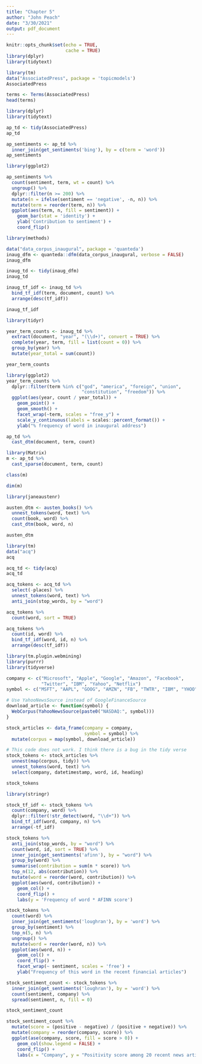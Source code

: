 ```yaml
---
title: "Chapter 5"
author: "John Peach"
date: "3/30/2021"
output: pdf_document
---
```


```r
knitr::opts_chunk$set(echo = TRUE,
                      cache = TRUE)
library(dplyr)
library(tidytext)
```

```r
library(tm)
data("AssociatedPress", package = 'topicmodels')
AssociatedPress
```

```r
terms <- Terms(AssociatedPress)
head(terms)
```
```r
library(dplyr)
library(tidytext)

ap_td <- tidy(AssociatedPress)
ap_td
```
```r
ap_sentiments <- ap_td %>% 
  inner_join(get_sentiments('bing'), by = c(term = 'word'))
ap_sentiments
```
```r
library(ggplot2)

ap_sentiments %>% 
  count(sentiment, term, wt = count) %>% 
  ungroup() %>% 
  dplyr::filter(n >= 200) %>% 
  mutate(n = ifelse(sentiment == 'negative', -n, n)) %>% 
  mutate(term = reorder(term, n)) %>% 
  ggplot(aes(term, n, fill = sentiment)) +
    geom_bar(stat = 'identity') +
    ylab('Contribution to sentiment') +
    coord_flip()
```
```r
library(methods)

data("data_corpus_inaugural", package = 'quanteda')
inaug_dfm <- quanteda::dfm(data_corpus_inaugural, verbose = FALSE)
inaug_dfm
```
```r
inaug_td <- tidy(inaug_dfm)
inaug_td
```


```r
inaug_tf_idf <- inaug_td %>% 
  bind_tf_idf(term, document, count) %>% 
  arrange(desc(tf_idf))

inaug_tf_idf
```
```r
library(tidyr)

year_term_counts <- inaug_td %>% 
  extract(document, "year", "(\\d+)", convert = TRUE) %>% 
  complete(year, term, fill = list(count = 0)) %>% 
  group_by(year) %>% 
  mutate(year_total = sum(count))

year_term_counts
```
```r
library(ggplot2)
year_term_counts %>% 
  dplyr::filter(term %in% c("god", "america", "foreign", "union",
                            "constitution", "freedom")) %>% 
  ggplot(aes(year, count / year_total)) +
    geom_point() +
    geom_smooth() +
    facet_wrap(~term, scales = "free_y") +
    scale_y_continuous(labels = scales::percent_format()) +
    ylab("% frequency of word in inaugural address")
```
```r
ap_td %>% 
  cast_dtm(document, term, count)
```
```r
library(Matrix)
m <- ap_td %>% 
  cast_sparse(document, term, count)

class(m)
```

```r
dim(m)
```
```r
library(janeaustenr)

austen_dtm <- austen_books() %>% 
  unnest_tokens(word, text) %>% 
  count(book, word) %>% 
  cast_dtm(book, word, n)

austen_dtm
```
```r
library(tm)
data("acq")
acq
```
```r
acq_td <- tidy(acq)
acq_td
```
```r
acq_tokens <- acq_td %>% 
  select(-places) %>% 
  unnest_tokens(word, text) %>% 
  anti_join(stop_words, by = "word")

acq_tokens %>% 
  count(word, sort = TRUE)
```

```r
acq_tokens %>% 
  count(id, word) %>% 
  bind_tf_idf(word, id, n) %>% 
  arrange(desc(tf_idf))
```

```r
library(tm.plugin.webmining)
library(purrr)
library(tidyverse)

company <- c("Microsoft", "Apple", "Google", "Amazon", "Facebook",
             "Twitter", "IBM", "Yahoo", "Netflix")
symbol <- c("MSFT", "AAPL", "GOOG", "AMZN", "FB", "TWTR", "IBM", "YHOO", "NFLX")

# Use YahooNewsSource instead of GoogleFinanceSource
download_article <- function(symbol) {
  WebCorpus(YahooNewsSource(paste0("NASDAQ:", symbol)))
}

stock_articles <- data_frame(company = company,
                             symbol = symbol) %>% 
  mutate(corpus = map(symbol, download_article))
```
```r
# This code does not work. I think there is a bug in the tidy verse
stock_tokens <- stock_articles %>%
  unnest(map(corpus, tidy)) %>% 
  unnest_tokens(word, text) %>% 
  select(company, datetimestamp, word, id, heading)

stock_tokens
```
```r
library(stringr)

stock_tf_idf <- stock_tokens %>% 
  count(company, word) %>% 
  dplyr::filter(!str_detect(word, "\\d+")) %>% 
  bind_tf_idf(word, company, n) %>% 
  arrange(-tf_idf)
```
```r
stock_tokens %>% 
  anti_join(stop_words, by = "word") %>% 
  count(word, id, sort = TRUE) %>% 
  inner_join(get_sentiments('afinn'), by = "word") %>% 
  group_by(word) %>% 
  summarise(contribution = sum(n * score)) %>% 
  top_n(12, abs(contribution)) %>% 
  mutate(word = reorder(word, contribution)) %>% 
  ggplot(aes(word, contribution)) +
    geom_col() +
    coord_flip() +
    labs(y = 'Frequency of word * AFINN score')
```

```r
stock_tokens %>% 
  count(word) %>% 
  inner_join(get_sentiments('loughran'), by = 'word') %>% 
  group_by(sentiment) %>% 
  top_n(5, n) %>% 
  ungroup() %>% 
  mutate(word = reorder(word, n)) %>% 
  ggplot(aes(word, n)) +
    geom_col() +
    coord_flip() +
    facet_wrap(~ sentiment, scales = 'free') +
    ylab("Frequency of this word in the recent financial articles")
```
```r
stock_sentiment_count <- stock_tokens %>% 
  inner_join(get_sentiments('loughran'), by = 'word') %>% 
  count(sentiment, company) %>% 
  spread(sentiment, n, fill = 0)

stock_sentiment_count
```

```r
stock_sentiment_count %>% 
  mutate(score = (positive - negative) / (positive + negative)) %>% 
  mutate(company = reorder(company, score)) %>% 
  ggplot(ase(company, score, fill = score > 0)) +
    geom_col(show.legend = FALSE) +
    coord_flip() +
    labs(x = "Company", y = "Positivity score among 20 recent news articles")
```

